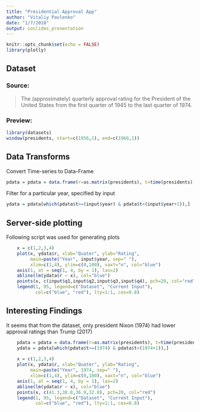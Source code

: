 ```yaml
---
title: "Presidential Approval App"
author: "Vitaliy Pavlenko"
date: "1/7/2018"
output: ioslides_presentation
---
```


```r
knitr::opts_chunk$set(echo = FALSE)
library(plotly)
```

## Dataset 

### Source:
> The (approximately) quarterly approval rating for the President of the United States from the first quarter of 1945 to the last quarter of 1974.

### Preview:
```r
library(datasets)
window(presidents, start=c(1956,1), end=c(1960,1))
```

## Data Transforms

Convert Time-series to Data-Frame

```r
pdata = pdata = data.frame(r=as.matrix(presidents), t=time(presidents))
```

Filter for a particular year, specified by input
```r
ydata = pdata[which(pdata$t>=(input$year) & pdata$t<(input$year+1)),]
```


## Server-side plotting

Following script was used for generating plots

```r
    x = c(1,2,3,4)
    plot(x, ydata$r, xlab="Quater", ylab="Rating", 
         main=paste("Year", input$year, sep=" "),
         xlim=c(1,4), ylim=c(0,100), xaxt="n", col="blue")
    axis(1, at = seq(1, 4, by = 1), las=2)
    abline(lm(ydata$r ~ x), col="blue")
    points(x, c(input$q1,input$q2,input$q3,input$q4), pch=20, col="red")
    legend(1, 95, legend=c("Dataset", "Current Input"),
           col=c("blue", "red"), lty=1:1, cex=0.8)
```

## Interesting Findings

It seems that from the dataset, only president Nixon (1974) had lower approval ratings than Trump (2017)
```r
    pdata = pdata = data.frame(r=as.matrix(presidents), t=time(presidents))
    ydata = pdata[which(pdata$t>=(1974) & pdata$t<(1974+1)),]
    
    x = c(1,2,3,4)
    plot(x, ydata$r, xlab="Quater", ylab="Rating", 
         main=paste("Year", 1974, sep=" "),
         xlim=c(1,4), ylim=c(0,100), xaxt="n", col="blue")
    axis(1, at = seq(1, 4, by = 1), las=2)
    abline(lm(ydata$r ~ x), col="blue")
    points(x, c(41.3,38.8,36.9,32.0), pch=20, col="red")
    legend(1, 95, legend=c("Dataset", "Current Input"),
           col=c("blue", "red"), lty=1:1, cex=0.8)
```